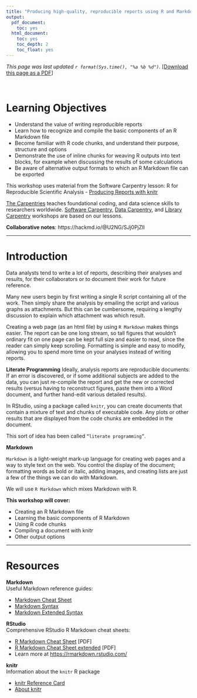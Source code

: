 ```yaml
---
title: "Producing high-quality, reproducible reports using R and Markdown"
output:
  pdf_document:
    toc: yes
  html_document:
    toc: yes
    toc_depth: 2
    toc_float: yes
---
```


_This page was last updated `r format(Sys.time(), "%a %b %d")`._
[[Download this page as a PDF]](report.pdf)

<br>


# Learning Objectives

* Understand the value of writing reproducible reports
* Learn how to recognize and compile the basic components of an R Markdown file
* Become familiar with R code chunks, and understand their purpose, structure and options
* Demonstrate the use of inline chunks for weaving R outputs into text blocks, for example when discussing the results of some calculations
* Be aware of alternative output formats to which an R Markdown file can be exported


This workshop uses material from the Software Carpentry lesson: R for Reproducible Scientific Analysis - [Producing Reports with knitr](http://swcarpentry.github.io/r-novice-gapminder/15-knitr-markdown/index.html)

[The Carpentries](https://carpentries.org/) teaches foundational coding, and data science skills to researchers worldwide. [Software Carpentry](https://software-carpentry.org/), [Data Carpentry](https://datacarpentry.org/), and [Library Carpentry](https://librarycarpentry.org/) workshops are based on our lessons.

**Collaborative notes**: https://hackmd.io/@U2NG/SJj0PjZlI

---

# Introduction
Data analysts tend to write a lot of reports, describing their analyses and results, for their collaborators or to document their work for future reference.

Many new users begin by first writing a single R script containing all of the work. Then simply share the analysis by emailing the script and various graphs as attachments. But this can be cumbersome, requiring a lengthy discussion to explain which attachment was which result.

Creating a web page (as an html file) by using `R Markdown` makes things easier. The report can be one long stream, so tall figures that wouldn’t ordinary fit on one page can be kept full size and easier to read, since the reader can simply keep scrolling. Formatting is simple and easy to modify, allowing you to spend more time on your analyses instead of writing reports.

**Literate Programming**
Ideally, analysis reports are reproducible documents: If an error is discovered, or if some additional subjects are added to the data, you can just re-compile the report and get the new or corrected results (versus having to reconstruct figures, paste them into a Word document, and further hand-edit various detailed results).

In RStudio, using a package called `knitr`, you can create documents that contain a mixture of text and chunks of executable code.  Any plots or other results that are displayed from the code chunks are embedded in the document.  

This sort of idea has been called `“literate programming”`.

**Markdown**

`Markdown` is a light-weight mark-up language for creating web pages and a way to style text on the web. You control the display of the document; formatting words as bold or italic, adding images, and creating lists are just a few of the things we can do with Markdown.

We will use `R Markdown` which mixes Markdown with R.     

**This workshop will cover:**  

* Creating an R Markdown file  
* Learning the basic components of R Markdown  
* Using R code chunks  
* Compiling a document with knitr  
* Other output options  



---
# Resources

**Markdown**  
Useful Markdown reference guides:  

* [Markdown Cheat Sheet](https://www.markdownguide.org/cheat-sheet/)  
* [Markdown Syntax](https://guides.github.com/pdfs/markdown-cheatsheet-online.pdf)  
* [Markdown Extended Syntax](https://www.markdownguide.org/extended-syntax)

**RStudio**  
Comprehensive RStudio R Markdown cheat sheets:  

* [R Markdown Cheat Sheet](https://rstudio.com/wp-content/uploads/2015/02/rmarkdown-cheatsheet.pdf) [PDF]  
* [R Markdown Cheat Sheet extended](https://rstudio.com/wp-content/uploads/2016/03/rmarkdown-cheatsheet-2.0.pdf) [PDF]  
* Learn more at [https://rmarkdown.rstudio.com/](https://rmarkdown.rstudio.com/)

**knitr**  
Information about the `knitr` R package  

* [knitr Reference Card](https://cran.r-project.org/web/packages/knitr/vignettes/knitr-refcard.pdf)  
* [About knitr](https://yihui.org/knitr/)
